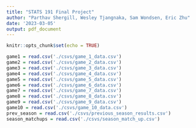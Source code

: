 ```yaml
---
title: "STATS 191 Final Project"
author: "Parthav Shergill, Wesley Tjangnaka, Sam Wondsen, Eric Zhu"
date: '2023-03-05'
output: pdf_document
---
```


```r
knitr::opts_chunk$set(echo = TRUE)
```

```r
game1 = read.csv('./csvs/game_1_data.csv')
game2 = read.csv('./csvs/game_2_data.csv')
game3 = read.csv('./csvs/game_3_data.csv')
game4 = read.csv('./csvs/game_4_data.csv')
game5 = read.csv('./csvs/game_5_data.csv')
game6 = read.csv('./csvs/game_6_data.csv')
game7 = read.csv('./csvs/game_7_data.csv')
game8 = read.csv('./csvs/game_8_data.csv')
game9 = read.csv('./csvs/game_9_data.csv')
game10 = read.csv('./csvs/game_10_data.csv')
prev_season = read.csv('./csvs/previous_season_results.csv')
season_matchups = read.csv('./csvs/season_match_up.csv')
```

